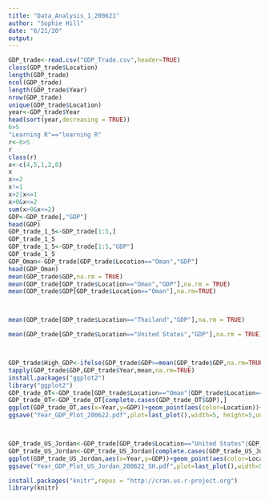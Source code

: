 ```yaml
---
title: "Data_Analysis_1_200621"
author: "Sophie Hill"
date: "6/21/20"
output: 
---
```


```r

GDP_trade<-read.csv("GDP_Trade.csv",header=TRUE)
class(GDP_trade$Location)
length(GDP_trade)
ncol(GDP_trade)
length(GDP_trade$Year)
nrow(GDP_trade)
unique(GDP_trade$Location)
year<-GDP_trade$Year
head(sort(year,decreasing = TRUE))
6>5
"Learning R"=="learning R"
r<-6>5
r
class(r)
x<-c(4,5,1,2,0)
x
x>=2
x!=1
x>2|x<=1
x>0&x<=2
sum(x>0&x<=2)
GDP<-GDP_trade[,"GDP"]
head(GDP)
GDP_trade_1_5<-GDP_trade[1:5,]
GDP_trade_1_5
GDP_trade_1_5<-GDP_trade[1:5,"GDP"]
GDP_trade_1_5
GDP_Oman<-GDP_trade[GDP_trade$Location=="Oman","GDP"]
head(GDP_Oman)
mean(GDP_trade$GDP,na.rm = TRUE)
mean(GDP_trade[GDP_trade$Location=="Oman","GDP"],na.rm = TRUE)
mean(GDP_trade$GDP[GDP_trade$Location=="Oman"],na.rm=TRUE)



mean(GDP_trade[GDP_trade$Location=="Thailand","GDP"],na.rm = TRUE)

mean(GDP_trade[GDP_trade$Location=="United States","GDP"],na.rm = TRUE)



GDP_trade$High_GDP<-ifelse(GDP_trade$GDP>=mean(GDP_trade$GDP,na.rm=TRUE),1,0)
tapply(GDP_trade$GDP,GDP_trade$Year,mean,na.rm=TRUE)
install.packages("ggplot2")
library("ggplot2")
GDP_trade_OT<-GDP_trade[GDP_trade$Location=="Oman"|GDP_trade$Location=="Thailand",]
GDP_trade_OT<-GDP_trade_OT[complete.cases(GDP_trade_OT$GDP),]
ggplot(GDP_trade_OT,aes(x=Year,y=GDP))+geom_point(aes(color=Location))+scale_color_manual(values=c("purple","green"))+labs(x="Year",y="Gross Domestic Product",title = "Gross Domestic Product by Year for Oman and Thailand")
ggsave("Year_GDP_Plot_200622.pdf",plot=last_plot(),width=5, height=5,units="in")



GDP_trade_US_Jordan<-GDP_trade[GDP_trade$Location=="United States"|GDP_trade$Location=="Jordan",]
GDP_trade_US_Jordan<-GDP_trade_US_Jordan[complete.cases(GDP_trade_US_Jordan$GDP),]
ggplot(GDP_trade_US_Jordan,aes(x=Year,y=GDP))+geom_point(aes(color=Location))+scale_color_manual(values=c("pink","blue"))+labs(x="Year",y="Gross Domestic Product",title="Gross Domestic Product by Year for the United States and Jordan")
ggsave("Year_GDP_Plot_US_Jordan_200622_SH.pdf",plot=last_plot(),width=5,height=5,units="in")

install.packages("knitr",repos = "http://cran.us.r-project.org")
library(knitr)
```


